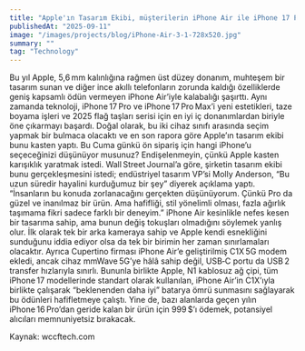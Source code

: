 ```yaml
---
title: "Apple'ın Tasarım Ekibi, müşterilerin iPhone Air ile iPhone 17 Pro arasında seçim yaparken zor bir zaman geçirmesini kasten istiyordu."
publishedAt: "2025-09-11"
image: "/images/projects/blog/iPhone-Air-3-1-728x520.jpg"
summary: ""
tag: "Technology"
---
```


 


Bu yıl Apple, 5,6 mm kalınlığına rağmen üst düzey donanım, muhteşem bir tasarım sunan ve diğer ince akıllı telefonların zorunda kaldığı özelliklerde geniş kapsamlı ödün vermeyen iPhone Air’iyle kalabalığı şaşırttı. Aynı zamanda teknoloji, iPhone 17 Pro ve iPhone 17 Pro Max’i yeni estetikleri, taze boyama işleri ve 2025 flağ taşları serisi için en iyi iç donanımlardan biriyle öne çıkarmayı başardı. Doğal olarak, bu iki cihaz sınıfı arasında seçim yapmak bir bulmaca olacaktı ve en son rapora göre Apple’ın tasarım ekibi bunu kasten yaptı. Bu Cuma günkü ön sipariş için hangi iPhone’u seçeceğinizi düşünüyor musunuz? Endişelenmeyin, çünkü Apple kasten karışıklık yaratmak istedi. Wall Street Journal’a göre, şirketin tasarım ekibi bunu gerçekleşmesini istedi; endüstriyel tasarım VP’si Molly Anderson, “Bu uzun süredir hayalini kurduğumuz bir şey” diyerek açıklama yaptı. “İnsanların bu konuda zorlanacağını gerçekten düşünüyorum. Çünkü Pro da güzel ve inanılmaz bir ürün. Ama hafifliği, stil yönelimli olması, fazla ağırlık taşımama fikri sadece farklı bir deneyim.” iPhone Air kesinlikle nefes kesen bir tasarıma sahip, ama bunun değiş tokuşları olmadığını söylemek yanlış olur. İlk olarak tek bir arka kameraya sahip ve Apple kendi esnekliğini sunduğunu iddia ediyor olsa da tek bir birimin her zaman sınırlamaları olacaktır. Ayrıca Cupertino firması iPhone Air’e geliştirilmiş C1X 5G modem ekledi, ancak cihaz mmWave 5G’ye hâlâ sahip değil, USB‑C portu da USB 2 transfer hızlarıyla sınırlı. Bununla birlikte Apple, N1 kablosuz ağ çipi, tüm iPhone 17 modellerinde standart olarak kullanılan, iPhone Air’in C1X’ıyla birlikte çalışarak “beklenenden daha iyi” batarya ömrü sunmasını sağlayarak bu ödünleri hafifletmeye çalıştı. Yine de, bazı alanlarda geçen yılın iPhone 16 Pro’dan geride kalan bir ürün için 999 $’ı ödemek, potansiyel alıcıları memnuniyetsiz bırakacak.

Kaynak: wccftech.com